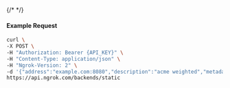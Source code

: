 {/* <!-- Code generated for API Clients. DO NOT EDIT. --> */}

#### Example Request
```bash
curl \
-X POST \
-H "Authorization: Bearer {API_KEY}" \
-H "Content-Type: application/json" \
-H "Ngrok-Version: 2" \
-d '{"address":"example.com:8080","description":"acme weighted","metadata":"{\"environment\": \"staging\"}","tls":{}}' \
https://api.ngrok.com/backends/static
```